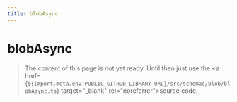 ```yaml
---
title: blobAsync
---
```


# blobAsync

> The content of this page is not yet ready. Until then just use the <a href={`${import.meta.env.PUBLIC_GITHUB_LIBRARY_URL}/src/schemas/blob/blobAsync.ts`} target="\_blank" rel="noreferrer">source code</a>.
